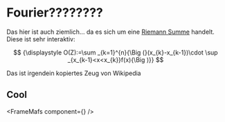 
# Fourier????????

Das hier ist auch ziemlich... da es sich um eine [Riemann Summe](https://de.wikipedia.org/wiki/Riemannsches_Integral) handelt. Diese ist sehr interaktiv:

$$
{\displaystyle O(Z):=\sum _{k=1}^{n}{\Big (}(x_{k}-x_{k-1})\cdot \sup _{x_{k-1}<x<x_{k}}f(x){\Big )}}
$$


<Callout emoji="👾">Das ist irgendein kopiertes Zeug von Wikipedia</Callout>
## Cool
<FrameMafs component={<RiemannSum />} />
